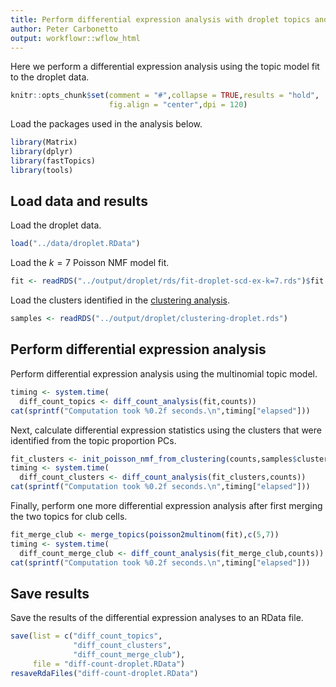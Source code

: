 ```yaml
---
title: Perform differential expression analysis with droplet topics and clusters
author: Peter Carbonetto
output: workflowr::wflow_html
---
```


Here we perform a differential expression analysis using the topic
model fit to the droplet data.

```r
knitr::opts_chunk$set(comment = "#",collapse = TRUE,results = "hold",
                      fig.align = "center",dpi = 120)
```

Load the packages used in the analysis below.

```r
library(Matrix)
library(dplyr)
library(fastTopics)
library(tools)
```

Load data and results
---------------------

Load the droplet data.

```r
load("../data/droplet.RData")
```

Load the $k = 7$ Poisson NMF model fit.

```r
fit <- readRDS("../output/droplet/rds/fit-droplet-scd-ex-k=7.rds")$fit
```

Load the clusters identified in the [clustering
analysis](clusters_droplet.html).

```r
samples <- readRDS("../output/droplet/clustering-droplet.rds")
```

Perform differential expression analysis
----------------------------------------

Perform differential expression analysis using the multinomial topic
model.

```r
timing <- system.time(
  diff_count_topics <- diff_count_analysis(fit,counts))
cat(sprintf("Computation took %0.2f seconds.\n",timing["elapsed"]))
```

Next, calculate differential expression statistics using the clusters
that were identified from the topic proportion PCs.

```r
fit_clusters <- init_poisson_nmf_from_clustering(counts,samples$cluster)
timing <- system.time(
  diff_count_clusters <- diff_count_analysis(fit_clusters,counts))
cat(sprintf("Computation took %0.2f seconds.\n",timing["elapsed"]))
```

Finally, perform one more differential expression analysis after first
merging the two topics for club cells.

```r
fit_merge_club <- merge_topics(poisson2multinom(fit),c(5,7))
timing <- system.time(
  diff_count_merge_club <- diff_count_analysis(fit_merge_club,counts))
cat(sprintf("Computation took %0.2f seconds.\n",timing["elapsed"]))
```

Save results
------------

Save the results of the differential expression analyses to an RData
file.

```r
save(list = c("diff_count_topics",
              "diff_count_clusters",
			  "diff_count_merge_club"),
     file = "diff-count-droplet.RData")
resaveRdaFiles("diff-count-droplet.RData")
```
